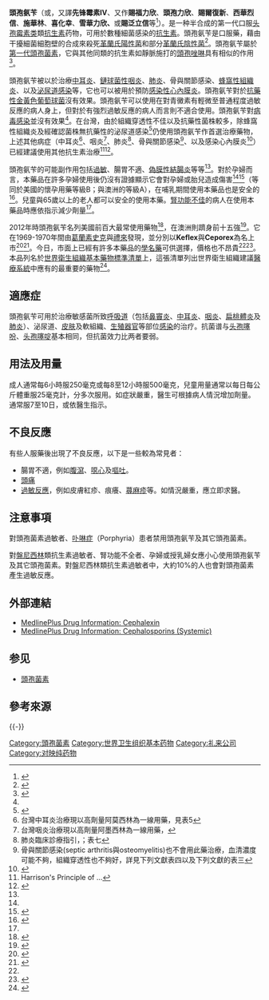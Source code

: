 {{medical}}
{{Drugbox
| Watchedfields = changed
| verifiedrevid = 457630940
| IUPAC_name = IUPAC_name = （6R，7R）-3-甲基-7-[（R）-2-氨基-2-苯乙酰氨基]-8-氧代-5-硫杂-1-氮杂双环[4.2.0]辛-2-烯-2-甲酸 <br /> (7R)-3-Methyl-7- (α- D -phenylglycylamino) -3-cephem-4-carboxylic acid monohydrate
| image = Cefalexin Structual Formula V1.svg
| image2 = Cefalexin ball-and-stick.png

<!--臨床資料-->
| pronounce   = {{IPAc-en|ˌ|s|ɛ|f|ə|ˈ|l|ɛ|k|s|ᵻ|n}}
| tradename = Keflex, Cepol, Ceporexine, Ceporex<ref name=McP2007/>
| Drugs.com = {{Drugs.com|monograph|Cephalexin}} 
| MedlinePlus = a682733
| pregnancy_AU = A
| pregnancy_US = B
| legal_AU = S4
| legal_UK = POM
| legal_US = Rx-only
| routes_of_administration = 口服
| licence_US = Keflex

<!--藥理動力學資料-->
| bioavailability = 吸收良好
| protein_bound = 15%
| metabolism = 80% excreted unchanged in urine within 6 hours of administration
| elimination_half-life = For an adult with normal renal function, the serum half-life is 0.5–1.2 hours<ref>McEvoy, G.K. (ed.). American Hospital Formulary Service — Drug Information 95. Bethesda, MD: American Society of Hospital Pharmacists, Inc., 1995 (Plus Supplements 1995)., p. 166</ref>
| excretion = [[腎|腎]]

<!--列管編號-->
| IUPHAR_ligand = 4832
| CAS_number_Ref = {{cascite|correct|??}}
| CAS_number = 15686-71-2
| ATC_prefix = J01
| ATC_suffix = DB01
| ATC_supplemental = {{ATCvet|J51|DB01}}
| PubChem = 2666
| DrugBank_Ref = {{drugbankcite|correct|drugbank}}
| DrugBank = DB00567
| ChemSpiderID_Ref = {{chemspidercite|correct|chemspider}}
| ChemSpiderID = 25541
| UNII_Ref = {{fdacite|correct|FDA}}
| UNII = 5SFF1W6677
| KEGG_Ref = {{keggcite|correct|kegg}}
| KEGG = D00263
| ChEBI_Ref = {{ebicite|correct|EBI}}
| ChEBI = 3534
| ChEMBL_Ref = {{ebicite|correct|EBI}}
| ChEMBL = 1727

<!--化學資料-->
| C=16 | H=17 | N=3 | O=4 | S=1 
| molecular_weight = 347.39 g/mol
| smiles = O=C2N1/C(=C(\CS[C@@H]1[C@@H]2NC(=O)[C@@H](c3ccccc3)N)C)C(=O)O
| InChI = 1/C16H17N3O4S/c1-8-7-24-15-11(14(21)19(15)12(8)16(22)23)18-13(20)10(17)9-5-3-2-4-6-9/h2-6,10-11,15H,7,17H2,1H3,(H,18,20)(H,22,23)/t10-,11-,15-/m1/s1
| InChIKey = ZAIPMKNFIOOWCQ-UEKVPHQBBS
| StdInChI_Ref = {{stdinchicite|correct|chemspider}}
| StdInChI = 1S/C16H17N3O4S/c1-8-7-24-15-11(14(21)19(15)12(8)16(22)23)18-13(20)10(17)9-5-3-2-4-6-9/h2-6,10-11,15H,7,17H2,1H3,(H,18,20)(H,22,23)/t10-,11-,15-/m1/s1
| StdInChIKey_Ref = {{stdinchicite|correct|chemspider}}
| StdInChIKey = ZAIPMKNFIOOWCQ-UEKVPHQBSA-N
| melting_point = 326.8
}}

'''頭孢氨苄'''（{{lang-en|Cefalexin}}或{{lang-en|Cephalexin}}，又譯'''先锋霉素Ⅳ'''、又作'''賜福力欣'''、'''頭孢力欣'''、'''賜爾復新'''、'''西華烈信'''、'''施華林'''、'''喜化幸'''、'''雪華力欣、'''或'''賜泛立信'''等<ref>{{cite web |url=http://mrc.hatw.org.tw/search.aspx?key=cafalexin&source=0 |title=衛生福利部病歷中文化字彙查詢 |accessdate=2015-01-10 |archive-date=2016-11-20 |archive-url=https://web.archive.org/web/20161120090735/http://mrc.hatw.org.tw/search.aspx?key=cafalexin&source=0 |dead-url=no }}</ref>）。是一种半合成的第一代口服[[頭孢菌素|头孢霉素类]]類[[抗生素|抗生素]]药物，可用於數種細菌感染的[[抗細菌藥|抗生素]]。頭孢氨苄是口服藥，藉由干擾細菌細胞壁的合成來殺死[[革蘭氏陽性菌|革蘭氏陽性菌]]和部分[[革蘭氏陰性菌|革蘭氏陰性菌]]<ref name="AHFS2014">{{cite web|title=Cephalexin|url=http://www.drugs.com/monograph/cephalexin.html|publisher=The American Society of Health-System Pharmacists|accessdate=2014-04-21|archive-date=2014-05-01|archive-url=https://web.archive.org/web/20140501202910/http://www.drugs.com/monograph/cephalexin.html|dead-url=no}}</ref>。頭孢氨苄屬於[[頭孢菌素#第一代|第一代頭孢菌素]]，它與其他同類的抗生素如靜脈施打的[[頭孢唑啉|頭孢唑啉]]具有相似的作用<ref>{{cite book|last=Brunton|first=Laurence L.|title=Goodman & Gilman's pharmacological basis of therapeutics.|date=2011|publisher=McGraw-Hill|location=New York|isbn=978-0071624428 |edition=12th |chapter=53, Penicillins, Cephalosporins, and Other β-Lactam Antibiotics}}</ref>。 

<!-- 醫療用途 -->
頭孢氨苄被以於治療[[中耳炎|中耳炎]]、[[鏈球菌性咽炎|鏈球菌性咽炎]]、[[肺炎|肺炎]]、骨與關節感染、[[蜂窩性組織炎|蜂窩性組織炎]]、以及[[泌尿道感染|泌尿道感染]]等，它也可以被用於預防[[感染性心內膜炎|感染性心內膜炎]]。頭孢氨苄對於[[抗藥性金黃色葡萄球菌|抗藥性金黃色葡萄球菌]]沒有效果。頭孢氨苄可以使用在對青黴素有輕微至普通程度過敏反應的病人身上，但對於有強烈過敏反應的病人而言則不適合使用。頭孢氨苄對[[病毒感染|病毒感染]]並沒有效果<ref name=AHFS2014/>。在台灣，由於組織穿透性不佳以及抗藥性菌株較多，除蜂窩性組織炎及經確認菌株無抗藥性的泌尿道感染<ref>{{cite journal | title = 台灣門診泌尿道感染抗生素處方型態分析及其影響因素 | url = http://140.113.39.130/cgi-bin/gs32/ymgsweb.cgi/login?o=dymcdr&s=id=%22GYA226035515%22.&searchmode=basic#XXXX | author = 詹雅惠 | publisher = 陽明大學醫務管理研究所 | year = 2006 | accessdate = 2015-01-11 | archive-date = 2017-03-05 | archive-url = https://web.archive.org/web/20170305020719/http://140.113.39.130/cgi-bin/gs32/ymgsweb.cgi/login?o=dymcdr&s=id=%22GYA226035515%22.&searchmode=basic#XXXX | dead-url = no }}</ref>仍使用頭孢氨苄作首選治療藥物，上述其他病症（中耳炎<ref>台灣中耳炎治療現以高劑量阿莫西林為一線用藥，見表5{{cite journal | title = Diagnosis and Treatment of Otitis Media | url = http://www.aafp.org/afp/2007/1201/p1650.html | publisher = American Academy of Family Physicians | accessdate = 2015-01-10 | journal =  | archive-date = 2021-05-06 | archive-url = https://web.archive.org/web/20210506120752/https://www.aafp.org/afp/2007/1201/p1650.html | dead-url = no }}</ref>、咽炎<ref>台灣咽炎治療現以高劑量阿墨西林為一線用藥，{{cite web | title = Diagnosis and Treatment of Streptococcal Pharyngitis | url = http://www.aafp.org/afp/2009/0301/p383.html | publisher = American Academy of Family Physicians | accessdate = 2015-01-10 | archive-date = 2015-02-08 | archive-url = https://web.archive.org/web/20150208124744/http://www.aafp.org/afp/2009/0301/p383.html | dead-url = no }}</ref>、肺炎<ref>肺炎臨床診療指引，{{cite article | title = 國衛院 肺炎治療指引 | page = 72 | url = http://imohw.tmu.edu.tw/idohtmu/wp-content/uploads/2013/04/01%E8%82%BA%E7%82%8E%E8%87%A8%E5%BA%8A%E8%A8%BA%E7%99%82%E6%8C%87%E5%BC%95.pdf | access-date = 2015-01-11 | archive-date = 2018-12-23 | archive-url = https://web.archive.org/web/20181223092108/http://imohw.tmu.edu.tw/idohtmu/wp-content/uploads/2013/04/01%E8%82%BA%E7%82%8E%E8%87%A8%E5%BA%8A%E8%A8%BA%E7%99%82%E6%8C%87%E5%BC%95.pdf | dead-url = no }}；表七{{cite article | title = Infectious Diseases Society of America/AmericanThoracic Society Consensus Guidelines on the Management of Community-Acquired Pneumonia in Adults | url = http://www.idsociety.org/uploadedFiles/IDSA/Guidelines-Patient_Care/PDF_Library/CAP%20in%20Adults.pdf | year = 2007 | accessdate = 2015-01-11 | archive-date = 2018-07-13 | archive-url = https://web.archive.org/web/20180713070926/http://www.idsociety.org/uploadedFiles/IDSA/Guidelines-Patient_Care/PDF_Library/CAP%20in%20Adults.pdf | dead-url = no }}</ref>、骨與關節感染<ref>骨與關節感染(septic arthritis與osteomyelitis)也不會用此藥治療，血清濃度可能不夠，組織穿透性也不夠好，詳見下列文獻表四{{cite journal | title = Management of septic arthritis: a systematic review | url = http://www.ncbi.nlm.nih.gov/pmc/articles/PMC1856038/ | publisher = Annals of the Rheumatic Diseases | doi = 10.1136/ard.2006.058909 | author = Mathews, C. J., Kingsley, G., Field, M., Jones, A., Weston, V. C., Phillips, M., … Coakley, G. | year = 2007 | access-date = 2015-01-11 | archive-date = 2022-01-19 | archive-url = https://web.archive.org/web/20220119221658/https://www.ncbi.nlm.nih.gov/pmc/articles/PMC1856038/ | dead-url = no }}以及下列文獻的表三{{cite journal | title = Diagnosis and Management of Osteomyelitis | url = http://www.aafp.org/afp/2011/1101/p1027.html | author = JOHN HATZENBUEHLER, MD, and THOMAS J. PULLING, MD, Maine Medical Center, Portland, Maine | publisher = American Academy of Family Physicians. | access-date = 2015-01-11 | archive-date = 2021-05-11 | archive-url = https://web.archive.org/web/20210511094317/https://www.aafp.org/afp/2011/1101/p1027.html | dead-url = no }}</ref>、以及感染心內膜炎<ref>{{cite journal | title = Prevention of Infective Endocarditis | url = http://circ.ahajournals.org/content/116/15/1736 | doi = 10.1161/CIRCULATIONAHA.106.183095 | year = 2007 | accessdate = 2015-01-11 | journal =  | archive-date = 2018-07-04 | archive-url = https://web.archive.org/web/20180704170747/http://circ.ahajournals.org/content/116/15/1736 | dead-url = no }}</ref>）已經建議使用其他抗生素治療<ref>Harrison's Principle of ...</ref><ref>{{cite journal | url = http://cid.oxfordjournals.org/content/52/5/e103.full.pdf+html | title = International Clinical Practice Guidelines for the Treatment of Acute Uncomplicated Cystitis and Pyelonephritis in Women: A 2010 Update by the Infectious Diseases Society of America and the European Society for Microbiology and Infectious Diseases | author = Kalpana Gupta, Thomas M. Hooton, Kurt G. Naber, Bjo¨rn Wullt, Richard Colgan, Loren G. Miller, Gregory J. Moran, Lindsay E. Nicolle, Raul Raz, Anthony J. Schaeffer, and David E. Soper | year = 2011 | doi = 10.1093/cid/ciq257 | accessdate = 2015-01-11 | archive-date = 2016-11-26 | archive-url = https://web.archive.org/web/20161126101244/http://cid.oxfordjournals.org/content/52/5/e103.full.pdf+html | dead-url = no }}</ref>。

<!-- 副作用 -->
頭孢氨苄的可能副作用包括[[過敏|過敏]]、腸胃不適、[[偽膜性結腸炎|偽膜性結腸炎]]等等<ref name=AHFS2014/>。對於孕婦而言，本藥品在許多孕婦使用後仍沒有證據顯示它會對孕婦或胎兒造成傷害<ref name=AHFS2014/><ref name=TGA2014>{{cite web|title=Prescribing medicines in pregnancy database|url=http://www.tga.gov.au/hp/medicines-pregnancy.htm#.U1Yw8Bc3tqw|work=Australian Government|accessdate=2014-04-22|date=2014-03-03|archive-date=2014-04-08|archive-url=https://web.archive.org/web/20140408040902/http://www.tga.gov.au/hp/medicines-pregnancy.htm#.U1Yw8Bc3tqw|dead-url=no}}</ref>（等同於美國的懷孕用藥等級B；與澳洲的等級A），在哺乳期間使用本藥品也是安全的<ref name=Breast2013>{{cite book|title=Breastfeeding and Medication|date=2013|publisher=Routledge|isbn=9781136178153|page=227|url=http://books.google.ca/books?id=0Y8lbCnF1mgC&pg=PA227|author=Wendy Jones|access-date=2015-01-11|archive-date=2014-12-25|archive-url=https://web.archive.org/web/20141225154700/http://books.google.ca/books?id=0Y8lbCnF1mgC&pg=PA227|dead-url=no}}</ref>。兒童與65歲以上的老人都可以安全的使用本藥。[[腎功能衰竭|腎功能不佳]]的病人在使用本藥品時應依指示減少劑量<ref name=AHFS2014/>。

<!-- 歷史、社會與文化 -->
2012年時頭孢氨苄名列美國前百大最常使用藥物<ref>{{cite web|last=Bartholow|first=Michael|title=Top 200 Drugs of 2012|url=http://www.pharmacytimes.com/publications/issue/2013/July2013/Top-200-Drugs-of-2012|work=Pharmacy Times|accessdate=2014-04-22|archive-date=2014-05-17|archive-url=https://web.archive.org/web/20140517121247/http://www.pharmacytimes.com/publications/issue/2013/July2013/Top-200-Drugs-of-2012|dead-url=yes}}</ref>，在澳洲則躋身前十五強<ref>{{cite book|title=Australia's Health 2012: The Thirteenth Biennial Health Report of the Australian Institute of Health and Welfare|date=2012|publisher=Australian Institute of Health and Welfare|isbn=9781742493053|page=408|url=http://books.google.ca/books?id=1CazE2WqNBEC&pg=PT424|access-date=2015-01-11|archive-date=2015-01-02|archive-url=https://web.archive.org/web/20150102064642/http://books.google.ca/books?id=1CazE2WqNBEC&pg=PT424|dead-url=no}}</ref>。它在1969-1970年間由[[葛蘭素史克|葛蘭素史克]]與[[禮來公司|禮來]]發現，並分別以'''Keflex'''與'''Ceporex'''為名上市<ref name=McP2007>{{cite book|last=McPherson|first=Edwin M.|title=Pharmaceutical Manufacturing Encyclopedia.|date=2007|publisher=Elsevier|location=Burlington|isbn=9780815518563|page=915|url=http://books.google.ca/books?id=_J2ti4EkYpkC&pg=PA915|edition=3rd|access-date=2015-01-11|archive-date=2014-11-06|archive-url=https://web.archive.org/web/20141106165828/http://books.google.ca/books?id=_J2ti4EkYpkC&pg=PA915|dead-url=no}}</ref><ref>{{cite book|last=Ravina|first=Enrique|title=The evolution of drug discovery : from traditional medicines to modern drugs|date=2011|publisher=Wiley-VCH|location=Weinheim|isbn=9783527326693|page=267|url=http://books.google.ca/books?id=iDNy0XxGqT8C&pg=PA267|edition=1. Aufl.|access-date=2015-01-11|archive-date=2014-11-06|archive-url=https://web.archive.org/web/20141106181950/http://books.google.ca/books?id=iDNy0XxGqT8C&pg=PA267|dead-url=no}}</ref>。今日，市面上已經有許多本藥品的[[通用名藥物|學名藥]]可供選擇，價格也不昂貴<ref name=AHFS2014/><ref>{{cite book|last=Hanlon|first=Geoffrey|title=Essential Microbiology for Pharmacy and Pharmaceutical Science|date=2012|publisher=Wiley|location=Hoboken|isbn=9781118432433|page=140|url=http://books.google.ca/books?id=P4Ucifn76PUC&pg=PT140|author2=Hodges, Norman|access-date=2015-01-11|archive-date=2015-01-02|archive-url=https://web.archive.org/web/20150102064652/http://books.google.ca/books?id=P4Ucifn76PUC&pg=PT140|dead-url=no}}</ref>。本品列名於[[世界衛生組織基本藥物標準清單|世界衛生組織基本藥物標準清單]]上，這張清單列出世界衛生組織建議[[醫療系統|醫療系統]]中應有的最重要的藥物<ref>{{cite web|title=WHO Model List of EssentialMedicines|url=http://apps.who.int/iris/bitstream/10665/93142/1/EML_18_eng.pdf?ua=1|work=World Health Organization|accessdate=2014-04-22|page=6|date=October 2013|archive-date=2014-04-23|archive-url=https://web.archive.org/web/20140423005004/http://apps.who.int/iris/bitstream/10665/93142/1/EML_18_eng.pdf?ua=1|dead-url=no}}</ref>。

==適應症==
頭孢氨苄可用於治療敏感菌所致[[呼吸道|呼吸道]]（包括[[鼻竇炎|鼻竇炎]]、[[中耳炎|中耳炎]]、[[咽炎|咽炎]]、[[扁桃體炎|扁桃體炎]]及[[肺炎|肺炎]]）、泌尿道、[[皮肤|皮肤]]及軟組織、[[生殖器官|生殖器官]]等部位[[感染|感染]]的治疗。抗菌谱与[[头孢噻吩|头孢噻吩]]、[[头孢噻啶|头孢噻啶]]基本相同，但抗菌效力比两者要弱。

==用法及用量==
成人通常每6小時服250毫克或每8至12小時服500毫克，兒童用量通常以每日每公斤體重服25毫克計，分多次服用。如症狀嚴重，醫生可根據病人情況增加劑量。通常服7至10日，或依醫生指示。

==不良反應==
有些人服藥後出現了不良反應，以下是一些較為常見者：
*腸胃不適，例如[[腹瀉|腹瀉]]、[[噁心|噁心]]及[[嘔吐|嘔吐]]。
*[[頭痛|頭痛]]
*[[過敏反應|過敏反應]]，例如皮膚紅疹、痕癢、[[蕁麻疹|蕁麻疹]]等。如情況嚴重，應立即求醫。

==注意事項==
對頭孢菌素過敏者、[[卟啉症|卟啉症]]（Porphyria）患者禁用頭孢氨苄及其它頭孢菌素。

對[[盤尼西林|盤尼西林]]類抗生素過敏者、腎功能不全者、孕婦或授乳婦女應小心使用頭孢氨苄及其它頭孢菌素。對盤尼西林類抗生素過敏者中，大約10%的人也會對頭孢菌素產生過敏反應。

==外部連結==
*[http://www.nlm.nih.gov/medlineplus/druginfo/medmaster/a682733.html MedlinePlus Drug Information: Cephalexin] {{Wayback|url=http://www.nlm.nih.gov/medlineplus/druginfo/medmaster/a682733.html |date=20081001223641 }}
*[http://www.nlm.nih.gov/medlineplus/druginfo/uspdi/202119.html MedlinePlus Drug Information: Cephalosporins (Systemic)] {{Wayback|url=http://www.nlm.nih.gov/medlineplus/druginfo/uspdi/202119.html |date=20070202151102 }}

==参见==
*[[頭孢菌素|頭孢菌素]]

== 參考來源 ==
{{reflist|2}}

{{-}}
{{国家基本药物目录/抗微生物药}}

[[Category:頭孢菌素|Category:頭孢菌素]]
[[Category:世界卫生组织基本药物|Category:世界卫生组织基本药物]]
[[Category:礼来公司|Category:礼来公司]]
[[Category:对映纯药物|Category:对映纯药物]]